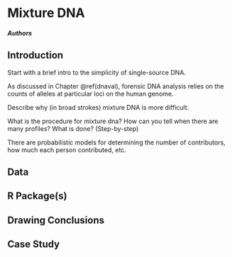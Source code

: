 # Mixture DNA {#mixdna}

#### *Authors* {-}

## Introduction

Start with a brief intro to the simplicity of single-source DNA. 

As discussed in Chapter \@ref(dnaval), forensic DNA analysis relies on the counts of alleles at particular loci on the human genome. 

Describe why (in broad strokes) mixture DNA is more difficult. 

What is the procedure for mixture dna? How can you tell when there are many profiles? What is done? (Step-by-step) 

There are probabilistic models for determining the number of contributors, how much each person contributed, etc. 

## Data



## R Package(s)

## Drawing Conclusions

## Case Study
